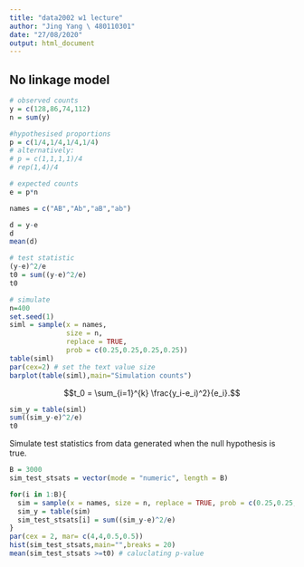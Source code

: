 ```yaml
---
title: "data2002 w1 lecture"
author: "Jing Yang \ 480110301"
date: "27/08/2020"
output: html_document
---
```


## No linkage model

```r
# observed counts
y = c(128,86,74,112)
n = sum(y)

#hypothesised proportions
p = c(1/4,1/4,1/4,1/4)
# alternatively:
# p = c(1,1,1,1)/4
# rep(1,4)/4

# expected counts
e = p*n
```

```r
names = c("AB","Ab","aB","ab")
```

```r
d = y-e
d
mean(d)
```
```r
# test statistic
(y-e)^2/e
t0 = sum((y-e)^2/e)
t0
```

```r
# simulate
n=400
set.seed(1)
siml = sample(x = names,
              size = n,
              replace = TRUE,
              prob = c(0.25,0.25,0.25,0.25))
table(siml)
par(cex=2) # set the text value size
barplot(table(siml),main="Simulation counts")
```
$$t_0 = \sum_{i=1}^{k} \frac{y_i-e_i)^2}{e_i}.$$
```r
sim_y = table(siml)
sum((sim_y-e)^2/e)
t0
```

Simulate test statistics from data generated when the null hypothesis is true.
```r
B = 3000
sim_test_stsats = vector(mode = "numeric", length = B)

for(i in 1:B){
  sim = sample(x = names, size = n, replace = TRUE, prob = c(0.25,0.25,0.25,0.25))
  sim_y = table(sim)
  sim_test_stsats[i] = sum((sim_y-e)^2/e)
}
par(cex = 2, mar= c(4,4,0.5,0.5))
hist(sim_test_stsats,main="",breaks = 20)
mean(sim_test_stsats >=t0) # caluclating p-value
```
